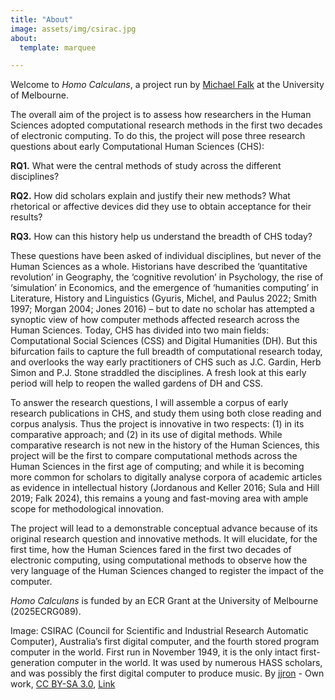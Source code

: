 ```yaml
---
title: "About"
image: assets/img/csirac.jpg
about:
  template: marquee

---
```


Welcome to *Homo Calculans*, a project run by [Michael Falk](https://michaelfalk.io) at the University of Melbourne.

The overall aim of the project is to assess how researchers in the Human Sciences adopted computational research methods in the first two decades of electronic computing. To do this, the project will pose three research questions about early Computational Human Sciences (CHS):

**RQ1.** What were the central methods of study across the different disciplines?

**RQ2.** How did scholars explain and justify their new methods? What rhetorical or affective devices did they use to obtain acceptance for their results?

**RQ3.** How can this history help us understand the breadth of CHS today?

These questions have been asked of individual disciplines, but never of the Human Sciences as a whole. Historians have described the ‘quantitative revolution’ in Geography, the ‘cognitive revolution’ in Psychology, the rise of ‘simulation’ in Economics, and the emergence of ‘humanities computing’ in Literature, History and Linguistics (Gyuris, Michel, and Paulus 2022; Smith 1997; Morgan 2004; Jones 2016) – but to date no scholar has attempted a synoptic view of how computer methods affected research across the Human Sciences. Today, CHS has divided into two main fields: Computational Social Sciences (CSS) and Digital Humanities (DH). But this bifurcation fails to capture the full breadth of computational research today, and overlooks the way early practitioners of CHS such as J.C. Gardin, Herb Simon and P.J. Stone straddled the disciplines. A fresh look at this early period will help to reopen the walled gardens of DH and CSS.

To answer the research questions, I will assemble a corpus of early research publications in CHS, and study them using both close reading and corpus analysis. Thus the project is innovative in two respects: (1) in its comparative approach; and (2) in its use of digital methods. While comparative research is not new in the history of the Human Sciences, this project will be the first to compare computational methods across the Human Sciences in the first age of computing; and while it is becoming more common for scholars to digitally analyse corpora of academic articles as evidence in intellectual history (Jordanous and Keller 2016; Sula and Hill 2019; Falk 2024), this remains a young and fast-moving area with ample scope for methodological innovation.

The project will lead to a demonstrable conceptual advance because of its original research question and innovative methods. It will elucidate, for the first time, how the Human Sciences fared in the first two decades of electronic computing, using computational methods to observe how the very language of the Human Sciences changed to register the impact of the computer.

*Homo Calculans* is funded by an ECR Grant at the University of Melbourne (2025ECRG089).

Image: CSIRAC (Council for Scientific and Industrial Research Automatic Computer), Australia's first digital computer, and the fourth stored program computer in the world. First run in November 1949, it is the only intact first-generation computer in the world. It was used by numerous HASS scholars, and was possibly the first digital computer to produce music. By <a href="//commons.wikimedia.org/wiki/User:Jjron" title="User:Jjron">jjron</a> - <span class="int-own-work" lang="en">Own work</span>, <a href="http://creativecommons.org/licenses/by-sa/3.0/" title="Creative Commons Attribution-Share Alike 3.0">CC BY-SA 3.0</a>, <a href="https://commons.wikimedia.org/w/index.php?curid=4613186">Link</a>
